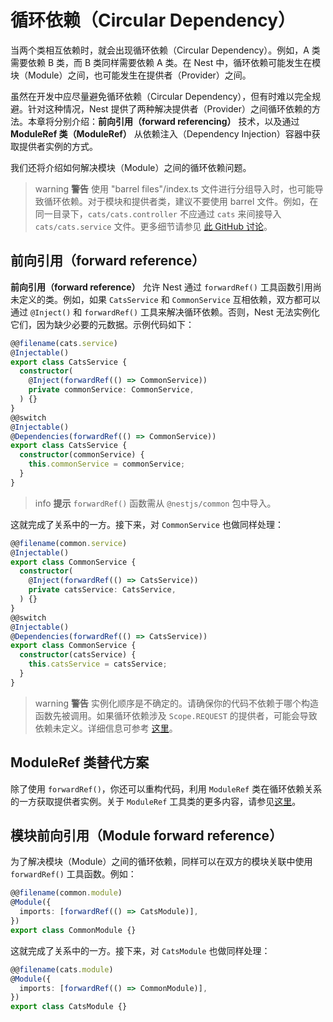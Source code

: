 # 循环依赖（Circular Dependency）

当两个类相互依赖时，就会出现循环依赖（Circular Dependency）。例如，A 类需要依赖 B 类，而 B 类同样需要依赖 A 类。在 Nest 中，循环依赖可能发生在模块（Module）之间，也可能发生在提供者（Provider）之间。

虽然在开发中应尽量避免循环依赖（Circular Dependency），但有时难以完全规避。针对这种情况，Nest 提供了两种解决提供者（Provider）之间循环依赖的方法。本章将分别介绍：**前向引用（forward referencing）** 技术，以及通过 **ModuleRef 类（ModuleRef）** 从依赖注入（Dependency Injection）容器中获取提供者实例的方式。

我们还将介绍如何解决模块（Module）之间的循环依赖问题。

> warning **警告** 使用 "barrel files"/index.ts 文件进行分组导入时，也可能导致循环依赖。对于模块和提供者类，建议不要使用 barrel 文件。例如，在同一目录下，`cats/cats.controller` 不应通过 `cats` 来间接导入 `cats/cats.service` 文件。更多细节请参见 [此 GitHub 讨论](https://github.com/nestjs/nest/issues/1181#issuecomment-430197191)。

## 前向引用（forward reference）

**前向引用（forward reference）** 允许 Nest 通过 `forwardRef()` 工具函数引用尚未定义的类。例如，如果 `CatsService` 和 `CommonService` 互相依赖，双方都可以通过 `@Inject()` 和 `forwardRef()` 工具来解决循环依赖。否则，Nest 无法实例化它们，因为缺少必要的元数据。示例代码如下：

```ts
@@filename(cats.service)
@Injectable()
export class CatsService {
  constructor(
    @Inject(forwardRef(() => CommonService))
    private commonService: CommonService,
  ) {}
}
@@switch
@Injectable()
@Dependencies(forwardRef(() => CommonService))
export class CatsService {
  constructor(commonService) {
    this.commonService = commonService;
  }
}
```

> info **提示** `forwardRef()` 函数需从 `@nestjs/common` 包中导入。

这就完成了关系中的一方。接下来，对 `CommonService` 也做同样处理：

```ts
@@filename(common.service)
@Injectable()
export class CommonService {
  constructor(
    @Inject(forwardRef(() => CatsService))
    private catsService: CatsService,
  ) {}
}
@@switch
@Injectable()
@Dependencies(forwardRef(() => CatsService))
export class CommonService {
  constructor(catsService) {
    this.catsService = catsService;
  }
}
```

> warning **警告** 实例化顺序是不确定的。请确保你的代码不依赖于哪个构造函数先被调用。如果循环依赖涉及 `Scope.REQUEST` 的提供者，可能会导致依赖未定义。详细信息可参考 [这里](https://github.com/nestjs/nest/issues/5778)。

## ModuleRef 类替代方案

除了使用 `forwardRef()`，你还可以重构代码，利用 `ModuleRef` 类在循环依赖关系的一方获取提供者实例。关于 `ModuleRef` 工具类的更多内容，请参见[这里](/fundamentals/module-ref)。

## 模块前向引用（Module forward reference）

为了解决模块（Module）之间的循环依赖，同样可以在双方的模块关联中使用 `forwardRef()` 工具函数。例如：

```ts
@@filename(common.module)
@Module({
  imports: [forwardRef(() => CatsModule)],
})
export class CommonModule {}
```

这就完成了关系中的一方。接下来，对 `CatsModule` 也做同样处理：

```ts
@@filename(cats.module)
@Module({
  imports: [forwardRef(() => CommonModule)],
})
export class CatsModule {}
```
